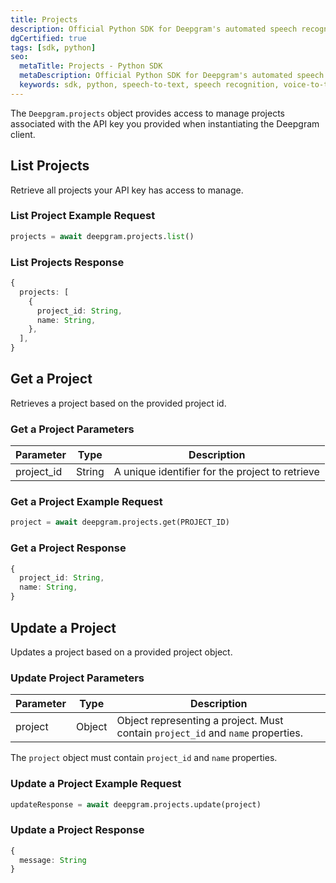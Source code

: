 ---
title: Projects
description: Official Python SDK for Deepgram's automated speech recognition APIs.
dgCertified: true
tags: [sdk, python]
seo:
  metaTitle: Projects - Python SDK
  metaDescription: Official Python SDK for Deepgram's automated speech recognition APIs.
  keywords: sdk, python, speech-to-text, speech recognition, voice-to-text
---

The `Deepgram.projects` object provides access to manage projects associated
with the API key you provided when instantiating the Deepgram client.

## List Projects

Retrieve all projects your API key has access to manage.

### List Project Example Request

```python
projects = await deepgram.projects.list()
```

### List Projects Response

```ts
{
  projects: [
    {
      project_id: String,
      name: String,
    },
  ],
}
```

## Get a Project

Retrieves a project based on the provided project id.

### Get a Project Parameters

| Parameter  | Type   | Description                                     |
| ---------- | ------ | ----------------------------------------------- |
| project_id | String | A unique identifier for the project to retrieve |

### Get a Project Example Request

```python
project = await deepgram.projects.get(PROJECT_ID)
```

### Get a Project Response

```ts
{
  project_id: String,
  name: String,
}
```

## Update a Project

Updates a project based on a provided project object.

### Update Project Parameters

| Parameter | Type   | Description                                                                     |
| --------- | ------ | ------------------------------------------------------------------------------- |
| project   | Object | Object representing a project. Must contain `project_id` and `name` properties. |

<panel type="info" title="Important Note">

The `project` object must contain `project_id` and `name` properties.

</panel>

### Update a Project Example Request

```python
updateResponse = await deepgram.projects.update(project)
```

### Update a Project Response

```ts
{
  message: String
}
```
